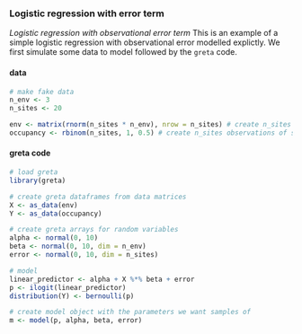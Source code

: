 ### Logistic regression with error term

*Logistic regression with observational error term* This is an example of a simple logistic regression with observational error modelled explictly. We first simulate some data to model followed by the `greta` code.

#### data
<div class="data">
```r
# make fake data
n_env <- 3
n_sites <- 20

env <- matrix(rnorm(n_sites * n_env), nrow = n_sites) # create n_sites x n_env matrix of environmental variables
occupancy <- rbinom(n_sites, 1, 0.5) # create n_sites observations of species presence or absence
```
</div>

#### greta code
```r
# load greta
library(greta)

# create greta dataframes from data matrices
X <- as_data(env)
Y <- as_data(occupancy)

# create greta arrays for random variables
alpha <- normal(0, 10)
beta <- normal(0, 10, dim = n_env)
error <- normal(0, 10, dim = n_sites)

# model
linear_predictor <- alpha + X %*% beta + error
p <- ilogit(linear_predictor)
distribution(Y) <- bernoulli(p)

# create model object with the parameters we want samples of
m <- model(p, alpha, beta, error)

```
